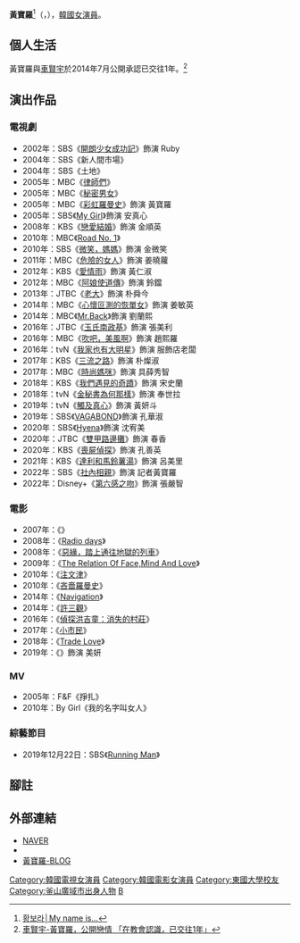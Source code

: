{{藝人
| 姓名 = 黃寶羅
| 類型 = 女演員
| 圖片 = 191016 황보라.jpg
| 外文名 = 황보라
| 外文 = ko
| 羅馬拼音 =
| 國籍 = {{KOR}} 
| 出生日期 = {{birth_date_and_age|1983|10|2}}
| 出生地點 = {{KOR}}[[釜山廣域市|釜山廣域市]]
| 語言 = [[韓語|韓語]]
| 教育程度 = [[東國大學|東國大學]]戲劇電影學系
| 出道日期 = 2003年
| 经纪公司 = 
}}
{{Koreanname
| hangul        = 황보라
| hanja         = {{linktext|黃|寶|羅}}
}}
'''黃寶羅'''<ref>[http://news.nate.com/view/20120912n17065 황보라│My name is...]{{ko}}</ref>（{{lang-ko|황보라}}，{{bd|1983年|10月2日|catIdx=H黃}}），[[韓國|韓國]][[演員|女演員]]。

== 個人生活 ==
黃寶羅與[[車賢宇|車賢宇]]於2014年7月公開承認已交往1年。<ref>[http://tw.starnnews.com/news/index.html?no=313537 車賢宇-黃寶羅，公開戀情 「在教會認識，已交往1年」]</ref>
== 演出作品 ==
=== 電視劇 ===
*2002年：SBS《[[開朗少女成功記|開朗少女成功記]]》飾演 Ruby
*2004年：SBS《新人間市場》
*2004年：SBS《土地》
*2005年：MBC《[[律師們|律師們]]》
*2005年：MBC《[[秘密男女|秘密男女]]》
*2005年：MBC《[[彩虹羅曼史|彩虹羅曼史]]》飾演 黃寶羅
*2005年：SBS《[[我的女孩|My Girl]]》飾演 安真心
*2008年：KBS《[[戀愛結婚_(電視劇)|戀愛結婚]]》飾演 金順英
*2010年：MBC《[[Road_No._1|Road No. 1]]》
*2010年：SBS《[[微笑，媽媽|微笑，媽媽]]》飾演 金微笑
*2011年：MBC《[[危險的女人|危險的女人]]》飾演 姜曉蘿 
*2012年：KBS《[[愛情雨|愛情雨]]》飾演 黃仁淑
*2012年：MBC《[[阿娘使道傳|阿娘使道傳]]》飾演 鈴鐺
*2013年：JTBC《[[老大_(電視劇)|老大]]》飾演 朴舜今
*2014年：MBC《[[心懷叵測的恢單女|心懷叵測的恢單女]]》飾演 姜敏英
*2014年：MBC《[[Mr.Back|Mr.Back]]》飾演 劉蘭熙
*2016年：JTBC《[[玉氏南政基|玉氏南政基]]》飾演 張美利
*2016年：MBC《[[吹吧，美風啊|吹吧，美風啊]]》飾演 趙熙羅
*2016年：tvN《[[Entourage_(韓國電視劇)|我家也有大明星]]》飾演 服飾店老闆
*2017年：KBS《[[三流之路|三流之路]]》飾演 朴燦淑
*2017年：MBC《[[時尚媽咪|時尚媽咪]]》飾演 具薛秀智
*2018年：KBS《[[我們遇見的奇蹟|我們遇見的奇蹟]]》飾演 宋史蘭
*2018年：tvN《[[金秘書為何那樣|金秘書為何那樣]]》飾演 奉世拉
*2019年：tvN《[[觸及真心|觸及真心]]》飾演 黃妍斗
*2019年：SBS《[[VAGABOND_(電視劇)|VAGABOND]]》飾演 孔華淑
*2020年：SBS《[[Hyena|Hyena]]》飾演 沈宥美
*2020年：JTBC《[[雙甲路邊攤|雙甲路邊攤]]》飾演 春香
*2020年：KBS《[[喪屍偵探|喪屍偵探]]》飾演 孔善英
*2021年：KBS《[[達利和馬鈴薯湯|達利和馬鈴薯湯]]》飾演 呂美里
*2022年：SBS《[[社內相親|社內相親]]》飾演 記者黃寶羅
*2022年：Disney+《[[第六感之吻|第六感之吻]]》飾演 張嚴智

=== 電影 ===
*2007年：《{{link-ko|Shim's Family|좋지 아니한가}}》
*2008年：《[[Radio_days|Radio days]]》
*2008年：《[[惡緣，踏上通往地獄的列車|惡緣，踏上通往地獄的列車]]》
*2009年：《[[The_Relation_Of_Face,Mind_And_Love|The Relation Of Face,Mind And Love]]》
*2010年：《[[注文津|注文津]]》
*2010年：《[[吝嗇羅曼史|吝嗇羅曼史]]》
*2014年：《[[Navigation|Navigation]]》
*2014年：《[[許三觀_(電影)|許三觀]]》
*2016年：《[[偵探洪吉童：消失的村莊|偵探洪吉童：消失的村莊]]》
*2017年：《[[小市民|小市民]]》
*2018年：《[[Trade_Love|Trade Love]]》
*2019年：《{{link-ko|怎麼就，結婚了|어쩌다, 결혼}}》飾演 美妍

=== MV ===
*2005年：F&F《掙扎》
*2010年：By Girl《我的名字叫女人》
=== 綜藝節目 ===
*2019年12月22日：SBS《[[Running_Man|Running Man]]》

== 腳註 ==
{{reflist}} 
== 外部連結 ==
*[http://people.search.naver.com/search.naver?where=nexearch&query=%ED%99%A9%EB%B3%B4%EB%9D%BC&sm=tab_etc&ie=utf8&key=PeopleService&os=102420 NAVER]{{ko}}
*{{Instagram|pinggumama}}{{ko}}
*[https://m.post.naver.com/search/authorPost.nhn?keyword=%ED%99%A9%EB%B3%B4%EB%9D%BC&memberNo=29919818 黃寶羅-BLOG]{{ko}}

{{導演剪輯獎年度女子新人演技獎}}
{{DEFAULTSORT:Hwang Bo Ra}}

[[Category:韓國電視女演員|Category:韓國電視女演員]]
[[Category:韓國電影女演員|Category:韓國電影女演員]]
[[Category:東國大學校友|Category:東國大學校友]]
[[Category:釜山廣域市出身人物|Category:釜山廣域市出身人物]]
[[Category:黄姓|B]]